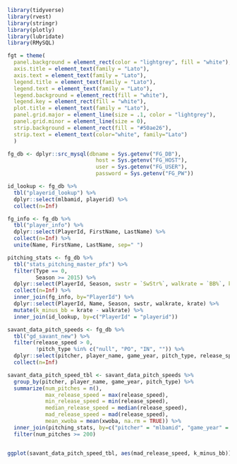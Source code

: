 ```r


library(tidyverse)
library(rvest)
library(stringr)
library(plotly)
library(lubridate)
library(RMySQL)

fgt = theme(
  panel.background = element_rect(color = "lightgrey", fill = "white"),
  axis.title = element_text(family = "Lato"),
  axis.text = element_text(family = "Lato"),
  legend.title = element_text(family = "Lato"),
  legend.text = element_text(family = "Lato"),
  legend.background = element_rect(fill = "white"),
  legend.key = element_rect(fill = "white"),
  plot.title = element_text(family = "Lato"),
  panel.grid.major = element_line(size = .1, color = "lightgrey"),
  panel.grid.minor = element_line(size = 0),
  strip.background = element_rect(fill = "#50ae26"),
  strip.text = element_text(color="white", family="Lato")
  )

fg_db <- dplyr::src_mysql(dbname = Sys.getenv("FG_DB"), 
                            host = Sys.getenv("FG_HOST"), 
                            user = Sys.getenv("FG_USER"),
                            password = Sys.getenv("FG_PW"))


```

```r
id_lookup <- fg_db %>%
  tbl("playerid_lookup") %>%
  dplyr::select(mlbamid, playerid) %>%
  collect(n=Inf)

fg_info <- fg_db %>%
  tbl("player_info") %>%
  dplyr::select(PlayerId, FirstName, LastName) %>%
  collect(n=Inf) %>%
  unite(Name, FirstName, LastName, sep=" ")

pitching_stats <- fg_db %>%
  tbl("stats_pitching_master_pfx") %>%
  filter(Type == 0,
         Season >= 2015) %>%
  dplyr::select(PlayerId, Season, swstr = `SwStr%`, walkrate = `BB%`, krate = `K%`) %>%
  collect(n=Inf) %>%
  inner_join(fg_info, by="PlayerId") %>%
  dplyr::select(PlayerId, Name, Season, swstr, walkrate, krate) %>%
  mutate(k_minus_bb = krate - walkrate) %>%
  inner_join(id_lookup, by=c("PlayerId" = "playerid"))

savant_data_pitch_speeds <- fg_db %>%
  tbl("gd_savant_new") %>%
  filter(release_speed > 0,
         !pitch_type %in% c("null", "PO", "IN", "")) %>%
  dplyr::select(pitcher, player_name, game_year, pitch_type, release_speed, xwoba) %>%
  collect(n=Inf)

```

```r
savant_data_pitch_speed_tbl <- savant_data_pitch_speeds %>%
  group_by(pitcher, player_name, game_year, pitch_type) %>%
  summarize(num_pitches = n(),
            max_release_speed = max(release_speed),
            min_release_speed = min(release_speed),
            median_release_speed = median(release_speed),
            mad_release_speed = mad(release_speed),
            mean_xwoba = mean(xwoba, na.rm = TRUE)) %>%
  inner_join(pitching_stats, by=c("pitcher" = "mlbamid", "game_year" = "Season")) %>%
  filter(num_pitches >= 200)


ggplot(savant_data_pitch_speed_tbl, aes(mad_release_speed, k_minus_bb)) + geom_point()

```